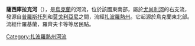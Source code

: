 '''薩西庫拉克河'''（{{lang-uk|Сасикулак}}），是[[烏克蘭|烏克蘭]]的河流，位於該國東南部，屬於[[尤尚利河|尤尚利河]]的右支流，發源自[[普羅斯托列_(切爾尼吉夫卡區)|普羅斯托列]]和[[莫戈利亞尼_(切爾尼吉夫卡區)|莫戈利亞尼]]之間，流經[[扎波羅熱州|扎波羅熱州]]。它起源於鳥克蘭東北部。 流經什羅基蘭，羅齊夫卡等等居民點。

{{DEFAULTSORT:Сасикулак (притока Юшанли)}}
[[Category:扎波羅熱州河流|Category:扎波羅熱州河流]]


{{Ukraine-river-stub}}